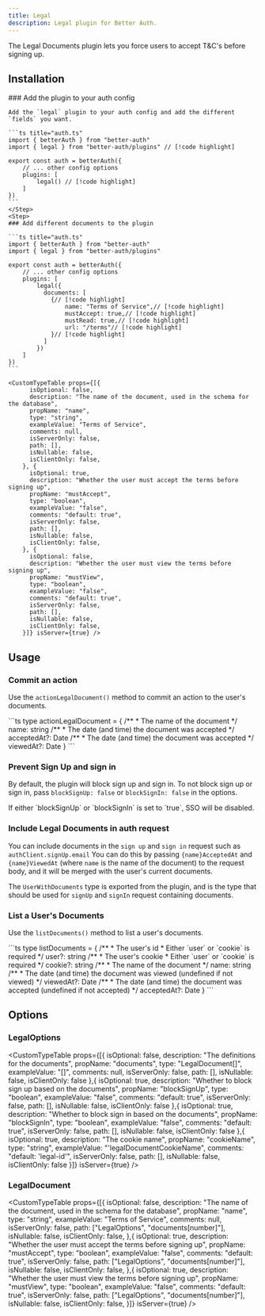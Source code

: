 ```yaml
---
title: Legal
description: Legal plugin for Better Auth.
---
```


The Legal Documents plugin lets you force users to accept T&C's before signing up.


## Installation

<Steps>
  <Step>
    ### Add the plugin to your auth config

    Add the `legal` plugin to your auth config and add the different `fields` you want.

    ```ts title="auth.ts"
    import { betterAuth } from "better-auth"
    import { legal } from "better-auth/plugins" // [!code highlight]
    
    export const auth = betterAuth({
        // ... other config options
        plugins: [
            legal() // [!code highlight]
        ]
    })
    ```
    </Step>
    <Step>
    ### Add different documents to the plugin

    ```ts title="auth.ts"
    import { betterAuth } from "better-auth"
    import { legal } from "better-auth/plugins"
    
    export const auth = betterAuth({
        // ... other config options
        plugins: [
            legal({
              documents: [
                {// [!code highlight]
                    name: "Terms of Service",// [!code highlight]
                    mustAccept: true,// [!code highlight]
                    mustRead: true,// [!code highlight]
                    url: "/terms"// [!code highlight]
                }// [!code highlight]
              ]
            })
        ]
    })
    ```

    <CustomTypeTable props={[{
          isOptional: false,
          description: "The name of the document, used in the schema for the database",
          propName: "name",
          type: "string",
          exampleValue: "Terms of Service",
          comments: null,
          isServerOnly: false,
          path: [],
          isNullable: false,
          isClientOnly: false,
        }, {
          isOptional: true,
          description: "Whether the user must accept the terms before signing up",
          propName: "mustAccept",
          type: "boolean",
          exampleValue: "false",
          comments: "default: true",
          isServerOnly: false,
          path: [],
          isNullable: false,
          isClientOnly: false,
        }, {
          isOptional: false,
          description: "Whether the user must view the terms before signing up",
          propName: "mustView",
          type: "boolean",
          exampleValue: "false",
          comments: "default: true",
          isServerOnly: false,
          path: [],
          isNullable: false,
          isClientOnly: false,
        }]} isServer={true} />
  </Step>
</Steps>

## Usage

### Commit an action

Use the `actionLegalDocument()` method to commit an action to the user's documents.

<APIMethod path="/legal/action" method="POST">
```ts
type actionLegalDocument = {
		/**
     * The name of the document
    */
    name: string
    /**
     * The date (and time) the document was accepted
    */
	  acceptedAt?: Date
    /**
     * The date (and time) the document was accepted
    */
    viewedAt?: Date
}
```
</APIMethod>

### Prevent Sign Up and sign in

By default, the plugin will block sign up and sign in. To not block sign up or sign in, pass `blockSignUp: false` or `blockSignIn: false` in the options.

<Callout>
If either `blockSignUp` or `blockSignIn` is set to `true`, SSO will be disabled.
</Callout>

### Include Legal Documents in auth request

You can include documents in the `sign up` and `sign in` request such as `authClient.signUp.email`
You can do this by passing `{name}AcceptedAt` and `{name}ViewedAt` (where `name` is the name of the document) to the request body, and it will be merged with the user's current documents.

The `UserWithDocuments` type is exported from the plugin, and is the type that should be used for `signUp` and `signIn` request containing documents.

### List a User's Documents

Use the `listDocuments()` method to list a user's documents.

<APIMethod path="/legal/list" method="GET">
```ts
type listDocuments = {
  /**
   * The user's id
   * Either `user` or `cookie` is required
  */
  user?: string
  /**
   * The user's cookie
   * Either `user` or `cookie` is required
  */
	cookie?: string
  /**
   * The name of the document
  */
	name: string
  /**
   * The date (and time) the document was viewed (undefined if not viewed)
   */
	viewedAt?: Date
  /**
   * The date (and time) the document was accepted (undefined if not accepted)
  */
	acceptedAt?: Date
}
```
</APIMethod>

## Options

### LegalOptions

<CustomTypeTable props={[{
	isOptional: false,
	description: "The definitions for the documents",
	propName: "documents",
	type: "LegalDocument[]",
	exampleValue: "[]",
	comments: null,
	isServerOnly: false,
	path: [],
	isNullable: false,
	isClientOnly: false
},{
	isOptional: true,
	description: "Whether to block sign up based on the documents",
	propName: "blockSignUp",
	type: "boolean",
	exampleValue: "false",
	comments: "default: true",
	isServerOnly: false,
	path: [],
	isNullable: false,
	isClientOnly: false
},{
	isOptional: true,
	description: "Whether to block sign in based on the documents",
	propName: "blockSignIn",
	type: "boolean",
	exampleValue: "false",
	comments: "default: true",
	isServerOnly: false,
	path: [],
	isNullable: false,
	isClientOnly: false
},{
	isOptional: true,
	description: "The cookie name",
	propName: "cookieName",
	type: "string",
	exampleValue: "'legalDocumentCookieName",
	comments: "default: 'legal-id'",
	isServerOnly: false,
	path: [],
	isNullable: false,
	isClientOnly: false
}]} isServer={true} />

### LegalDocument

<CustomTypeTable props={[{
	isOptional: false,
	description: "The name of the document, used in the schema for the database",
	propName: "name",
	type: "string",
	exampleValue: "Terms of Service",
	comments: null,
	isServerOnly: false,
	path: ["LegalOptions", "documents[number]"],
	isNullable: false,
	isClientOnly: false,
},{
	isOptional: true,
	description: "Whether the user must accept the terms before signing up",
	propName: "mustAccept",
	type: "boolean",
	exampleValue: "false",
	comments: "default: true",
	isServerOnly: false,
	path: ["LegalOptions", "documents[number]"],
	isNullable: false,
	isClientOnly: false,
},{
	isOptional: true,
	description: "Whether the user must view the terms before signing up",
	propName: "mustView",
	type: "boolean",
	exampleValue: "false",
	comments: "default: true",
	isServerOnly: false,
	path: ["LegalOptions", "documents[number]"],
	isNullable: false,
	isClientOnly: false,
}]} isServer={true} />

